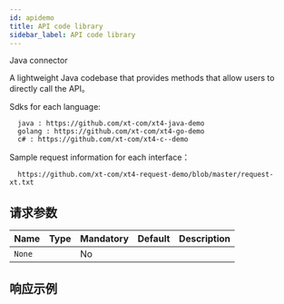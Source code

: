 ```yaml
---
id: apidemo
title: API code library
sidebar_label: API code library
---
```


Java connector

A lightweight Java codebase that provides methods that allow users to directly call the API。

Sdks for each language:

      java : https://github.com/xt-com/xt4-java-demo
      golang : https://github.com/xt-com/xt4-go-demo
      c# : https://github.com/xt-com/xt4-c--demo

Sample request information for each interface：

      https://github.com/xt-com/xt4-request-demo/blob/master/request-xt.txt

## 请求参数

| Name   | Type | Mandatory | Default | Description |
| ------ | ---- | --------- | ------- | ----------- |
| `None` |      | No        |         |             |

## 响应示例
